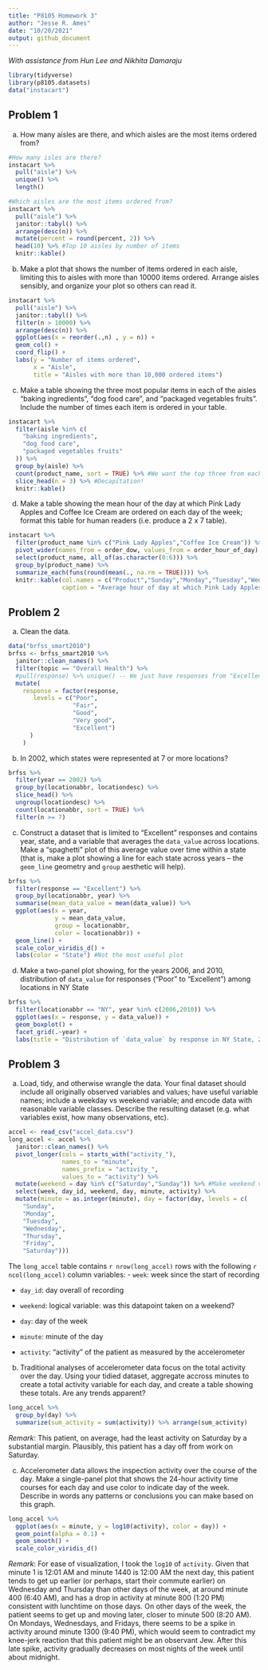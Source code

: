 ```yaml
---
title: "P8105 Homework 3"
author: "Jesse R. Ames"
date: "10/20/2021"
output: github_document
---
```


*With assistance from Hun Lee and Nikhita Damaraju*

```r
library(tidyverse)
library(p8105.datasets)
data("instacart")
```

## Problem 1

(a) How many aisles are there, and which aisles are the most items ordered from?

```r
#How many isles are there?
instacart %>%
  pull("aisle") %>%
  unique() %>%
  length()

#Which aisles are the most items ordered from?
instacart %>%
  pull("aisle") %>%
  janitor::tabyl() %>%
  arrange(desc(n)) %>%
  mutate(percent = round(percent, 2)) %>%
  head(10) %>% #Top 10 aisles by number of items 
  knitr::kable()
```

(b) Make a plot that shows the number of items ordered in each aisle, limiting this to aisles with more than 10000 items ordered. Arrange aisles sensibly, and organize your plot so others can read it.

```r
instacart %>%
  pull("aisle") %>%
  janitor::tabyl() %>%
  filter(n > 10000) %>%
  arrange(desc(n)) %>%
  ggplot(aes(x = reorder(.,n) , y = n)) +
  geom_col() +
  coord_flip() +
  labs(y = "Number of items ordered",
       x = "Aisle",
       title = "Aisles with more than 10,000 ordered items")
```

(c) Make a table showing the three most popular items in each of the aisles “baking ingredients”, “dog food care”, and “packaged vegetables fruits”. Include the number of times each item is ordered in your table.

```r
instacart %>%
  filter(aisle %in% c(
    "baking ingredients",
    "dog food care",
    "packaged vegetables fruits"
  )) %>%
  group_by(aisle) %>%
  count(product_name, sort = TRUE) %>% #We want the top three from each aisle
  slice_head(n = 3) %>% #Decapitation!
  knitr::kable()
```

(d) Make a table showing the mean hour of the day at which Pink Lady Apples and Coffee Ice Cream are ordered on each day of the week; format this table for human readers (i.e. produce a 2 x 7 table).

```r
instacart %>%
  filter(product_name %in% c("Pink Lady Apples","Coffee Ice Cream")) %>%
  pivot_wider(names_from = order_dow, values_from = order_hour_of_day) %>%
  select(product_name, all_of(as.character(0:6))) %>%
  group_by(product_name) %>%
  summarize_each(funs(round(mean(., na.rm = TRUE)))) %>%
  knitr::kable(col.names = c("Product","Sunday","Monday","Tuesday","Wednesday","Thursday","Friday","Saturday"),
               caption = "Average hour of day at which Pink Lady Apples and Coffee Ice Cream are ordered on each day of the week")
```

## Problem 2

(a) Clean the data.

```r
data("brfss_smart2010")
brfss <- brfss_smart2010 %>%
  janitor::clean_names() %>%
  filter(topic == "Overall Health") %>%
  #pull(response) %>% unique() -- We just have responses from "Excellent" to "Poor"
  mutate(
    response = factor(response,
       levels = c("Poor",
                  "Fair",
                  "Good",
                  "Very good",
                  "Excellent")
      )
    )
```

(b) In 2002, which states were represented at 7 or more locations?

```r
brfss %>%
  filter(year == 2002) %>%
  group_by(locationabbr, locationdesc) %>%
  slice_head() %>% 
  ungroup(locationdesc) %>%
  count(locationabbr, sort = TRUE) %>%
  filter(n >= 7)
```

(c) Construct a dataset that is limited to "Excellent" responses and contains year, state, and a variable that averages the `data_value` across locations. Make a “spaghetti” plot of this average value over time within a state (that is, make a plot showing a line for each state across years – the `geom_line` geometry and `group` aesthetic will help).

```r
brfss %>%
  filter(response == "Excellent") %>%
  group_by(locationabbr, year) %>%
  summarise(mean_data_value = mean(data_value)) %>%
  ggplot(aes(x = year,
             y = mean_data_value,
             group = locationabbr,
             color = locationabbr)) +
  geom_line() +
  scale_color_viridis_d() +
  labs(color = "State") #Not the most useful plot
```

(d) Make a two-panel plot showing, for the years 2006, and 2010, distribution of `data_value` for responses (“Poor” to “Excellent”) among locations in NY State

```r
brfss %>%
  filter(locationabbr == "NY", year %in% c(2006,2010)) %>%
  ggplot(aes(x = response, y = data_value)) +
  geom_boxplot() +
  facet_grid(.~year) +
  labs(title = "Distribution of `data_value` by response in NY State, 2006 and 2010")
```

## Problem 3

(a) Load, tidy, and otherwise wrangle the data. Your final dataset should include all originally observed variables and values; have useful variable names; include a weekday vs weekend variable; and encode data with reasonable variable classes. Describe the resulting dataset (e.g. what variables exist, how many observations, etc).

```r
accel <- read_csv("accel_data.csv")
long_accel <- accel %>%
  janitor::clean_names() %>%
  pivot_longer(cols = starts_with("activity_"),
               names_to = "minute",
               names_prefix = "activity_",
               values_to = "activity") %>%
  mutate(weekend = day %in% c("Saturday","Sunday")) %>% #Make weekend variable (logical)
  select(week, day_id, weekend, day, minute, activity) %>%
  mutate(minute = as.integer(minute), day = factor(day, levels = c(
    "Sunday",
    "Monday",
    "Tuesday",
    "Wednesday",
    "Thursday",
    "Friday",
    "Saturday")))
```

The `long_accel` table contains `r nrow(long_accel)` rows with the following `r ncol(long_accel)` column variables:
- `week`: week since the start of recording

- `day_id`: day overall of recording

- `weekend`: logical variable: was this datapoint taken on a weekend?

- `day`: day of the week

- `minute`: minute of the day

- `activity`: "activity" of the patient as measured by the accelerometer

(b) Traditional analyses of accelerometer data focus on the total activity over the day. Using your tidied dataset, aggregate accross minutes to create a total activity variable for each day, and create a table showing these totals. Are any trends apparent?

```r
long_accel %>%
  group_by(day) %>%
  summarize(sum_activity = sum(activity)) %>% arrange(sum_activity)
```

*Remark*: This patient, on average, had the least activity on Saturday by a substantial margin. Plausibly, this patient has a day off from work on Saturday.

(c) Accelerometer data allows the inspection activity over the course of the day. Make a single-panel plot that shows the 24-hour activity time courses for each day and use color to indicate day of the week. Describe in words any patterns or conclusions you can make based on this graph.

```r
long_accel %>%
  ggplot(aes(x = minute, y = log10(activity), color = day)) +
  geom_point(alpha = 0.1) +
  geom_smooth() +
  scale_color_viridis_d()
```

*Remark*: For ease of visualization, I took the `log10` of `activity`. Given that minute 1 is 12:01 AM and minute 1440 is 12:00 AM the next day, this patient tends to get up earlier (or perhaps, start their commute earlier) on Wednesday and Thursday than other days of the week, at around minute 400 (6:40 AM), and has a drop in activity at minute 800 (1:20 PM) consistent with lunchtime on those days. On other days of the week, the patient seems to get up and moving later, closer to minute 500 (8:20 AM). On Mondays, Wednesdays, and Fridays, there seems to be a spike in activity around minute 1300 (9:40 PM), which would seem to contradict my knee-jerk reaction that this patient might be an observant Jew. After this late spike, activity gradually decreases on most nights of the week until about midnight.
